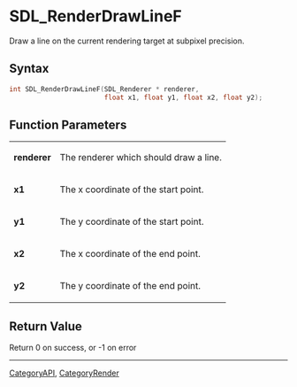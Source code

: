 = SDL_RenderDrawLineF =

Draw a line on the current rendering target at subpixel precision.

== Syntax ==

<syntaxhighlight lang='c'>
int SDL_RenderDrawLineF(SDL_Renderer * renderer,
                        float x1, float y1, float x2, float y2);
</syntaxhighlight>

== Function Parameters ==

{|
|'''renderer'''
|The renderer which should draw a line.
|-
|'''x1'''
|The x coordinate of the start point.
|-
|'''y1'''
|The y coordinate of the start point.
|-
|'''x2'''
|The x coordinate of the end point.
|-
|'''y2'''
|The y coordinate of the end point.
|}

== Return Value ==

Return 0 on success, or -1 on error


----
[[CategoryAPI]], [[CategoryRender]]


